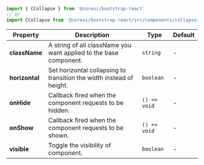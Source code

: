 
```jsx
import { CCollapse } from '@coreui/bootstrap-react'
// or
import CCollapse from '@coreui/bootstrap-react/src/components/collapse/CCollapse'
```

| Property | Description | Type | Default |
| --- | --- | --- | --- |
| **className** | A string of all className you want applied to the base component. | `string` | - |
| **horizontal** | Set horizontal collapsing to transition the width instead of height. | `boolean` | - |
| **onHide** | Callback fired when the component requests to be hidden. | `() => void` | - |
| **onShow** | Callback fired when the component requests to be shown. | `() => void` | - |
| **visible** | Toggle the visibility of component. | `boolean` | - |
